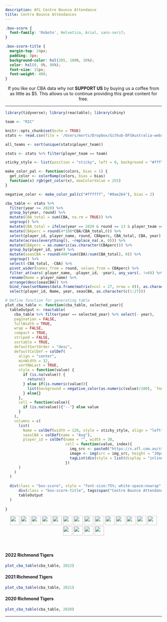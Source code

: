 ```yaml
---
description: AFL Centre Bounce Attendance
title: Centre Bounce Attendances
---
```


```css
.box-score {
  font-family: 'Roboto', Helvetica, Arial, sans-serif;
}

.box-score-title {
  margin-top: 24px;
  padding: 8px;
  background-color: hsl(205, 100%, 36%);
  color: hsl(0, 0%, 98%);
  font-size: 15px;
  font-weight: 400;
}

```

<center>
If you like our CBA data why not **SUPPORT US** by buying us a coffee from as little as $5. This allows us to continue providing this great content for free.

<script type='text/javascript' src='https://storage.ko-fi.com/cdn/widget/Widget_2.js'></script><script type='text/javascript'>kofiwidget2.init('Buy a $5 Coffee', '#29abe0', 'E1E8C5INN');kofiwidget2.draw();</script> 
</center>

---

```r
library(tidyverse); library(reactable); library(shiny)

team <- "RIC"

knitr::opts_chunk$set(echo = TRUE)
stats <- read.csv(file = '/Users/morts/Dropbox/Github-DFSAustralia-website/database/database-files/afl-database-2022.csv', stringsAsFactors = FALSE)

all_teams <- sort(unique(stats$player_team))

stats <- stats %>% filter(player_team == team)

sticky_style <- list(position = "sticky", left = 0, background = "#fff", zIndex = 1, borderRight = "1px solid #eee")

make_color_pal <- function(colors, bias = 1) {
  get_color <- colorRamp(colors, bias = bias)
  function(x) rgb(get_color(x), maxColorValue = 255)
}

negative_color <- make_color_pal(c("#ffffff", "#9ae264"), bias = 2)

cba_table <- stats %>%
  filter(year >= 2020) %>%
  group_by(year, round) %>%
  mutate(CBA_total = sum(CBA, na.rm = TRUE)) %>%
  ungroup() %>%
  mutate(CBA_total = ifelse(year == 2020 & round == 13 & player_team == "SYD", 52, CBA_total)) %>% # manual fix, AFL site missing a set of CBAs for Sydney : https://www.afl.com.au/news/490542/fantasy-secrets-to-success-every-clubs-cbas-for-r13
  mutate(CBAperc = round(4*100*CBA/CBA_total,0)) %>%
  select(player_id, player_name, round, CBAperc, CBA_total, CBA, year) %>%
  mutate(across(everything(), ~replace_na(.x, 0))) %>%
  mutate(CBAperc = as.numeric(as.character(CBAperc))) %>%
  group_by(player_id, year) %>%
  mutate(seasCBA = round(400*sum(CBA)/sum(CBA_total), 0)) %>%
  ungroup() %>%
  select(-CBA_total, -CBA) %>%
  pivot_wider(names_from = round, values_from = CBAperc) %>%
  filter_at(vars(-player_name, -player_id, -year), any_vars(. !=0)) %>%
  rename(Name = player_name) %>%
  arrange(desc(seasCBA)) %>%
  bind_rows(setNames(data.frame(matrix(ncol = 27, nrow = 0)), as.character(c(1:27)))) %>%
  select(player_id, Name, year, seasCBA, as.character(c(1:27)))

# Define function for generating table
plot_cba_table <- function(cba_table, selected_year){
  tableOutput <- reactable(
    cba_table %>% filter(year == selected_year) %>% select(- year),
    pagination = FALSE,
    fullWidth = TRUE,
    wrap = FALSE,
    compact = TRUE,
    striped = FALSE,
    sortable = TRUE,
    defaultSortOrder = "desc",
    defaultColDef = colDef(
      align = "center",
      minWidth = 32,
      sortNALast = TRUE,
      style = function(value) {
        if (is.na(value)) {
          return()
        } else if(is.numeric(value)){
          list(background = negative_color(as.numeric(value)/100), `font-weight` = "bold", border = ifelse(value > 0, "solid 1px", ""), `border-color` = ifelse(value > 0, "white", "")) 
        } else{}
      },
      cell = function(value){
        if (is.na(value)){"--"} else value
      }
    ),
    columns = c(
      list(
        Name = colDef(width = 120, style = sticky_style, align = "left", headerStyle = sticky_style),
        seasCBA = colDef(name = "Avg"),
        player_id = colDef(name = "", width = 30,
                           cell = function(value, index){
                             img_src <- paste0("https://s.afl.com.au/staticfile/AFL%20Tenant/AFL/Players/ChampIDImages/XLarge2022/", sub("CD_I", "", value), ".png?i10c=img.resize(width:108)")
                             image <- img(src = img_src, height = "20px", alt = "")
                             tagList(div(style = list(display = "inline-block", width = "30px"), image))
                           })
      )
    )
  )
  
  div(class = "box-score", style = "font-size:75%; white-space:nowrap",
      div(class = "box-score-title", tags$span("Centre Bounce Attendance %")),
      tableOutput
  )
  
}

```

<p align="center">
[![](https://www.zerohanger.com/images/team-flags/adelaide-crows.png){height=30px}](https://www.dfsaustralia.com/afl-cbas-ade/) [![](https://www.zerohanger.com/images/team-flags/brisbane-lions.png){height=30px}](https://www.dfsaustralia.com/afl-cbas-brl/) [![](https://www.zerohanger.com/images/team-flags/carlton-blues.png){height=30px}](https://www.dfsaustralia.com/afl-cbas-car/) [![](https://www.zerohanger.com/images/team-flags/collingwood-magpies.png){height=30px}](https://www.dfsaustralia.com/afl-cbas-col/) [![](https://www.zerohanger.com/images/team-flags/essendon-bombers.png){height=30px}](https://www.dfsaustralia.com/afl-cbas-ess/) [![](https://www.zerohanger.com/images/team-flags/fremantle-dockers.png){height=30px}](https://www.dfsaustralia.com/afl-cbas-fre/) [![](https://www.zerohanger.com/images/team-flags/gold-coast-suns.png){height=30px}](https://www.dfsaustralia.com/afl-cbas-gcs/) [![](https://www.zerohanger.com/images/team-flags/geelong-cats.png){height=30px}](https://www.dfsaustralia.com/afl-cbas-gee/) [![](https://www.zerohanger.com/images/team-flags/gws-giants.png){height=30px}](https://www.dfsaustralia.com/afl-cbas-gws/) [![](https://www.zerohanger.com/images/team-flags/hawthorn-hawks.png){height=30px}](https://www.dfsaustralia.com/afl-cbas-haw/) [![](https://www.zerohanger.com/images/team-flags/melbourne-demons.png){height=30px}](https://www.dfsaustralia.com/afl-cbas-mel/) [![](https://www.zerohanger.com/images/team-flags/north-melbourne-kangaroos.png){height=30px}](https://www.dfsaustralia.com/afl-cbas-nth/) [![](https://www.zerohanger.com/images/team-flags/port-adelaide-power.png){height=30px}](https://www.dfsaustralia.com/afl-cbas-pta/) [![](https://www.zerohanger.com/images/team-flags/richmond-tigers.png){height=30px}](https://www.dfsaustralia.com/afl-cbas-ric/) [![](https://www.zerohanger.com/images/team-flags/st-kilda-saints.png){height=30px}](https://www.dfsaustralia.com/afl-cbas-stk/) [![](https://www.zerohanger.com/images/team-flags/sydney-swans.png){height=30px}](https://www.dfsaustralia.com/afl-cbas-syd/) [![](https://www.zerohanger.com/images/team-flags/western-bulldogs.png){height=30px}](https://www.dfsaustralia.com/afl-cbas-wbd/) [![](https://www.zerohanger.com/images/team-flags/west-coast-eagles.png){height=30px}](https://www.dfsaustralia.com/afl-cbas-wce/)
</p>

<br />

#### 2022 Richmond Tigers
```r
plot_cba_table(cba_table, 2022)
```

#### 2021 Richmond Tigers
```r
plot_cba_table(cba_table, 2021)
```

#### 2020 Richmond Tigers
```r
plot_cba_table(cba_table, 2020)
```

---

